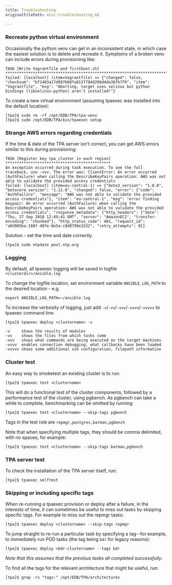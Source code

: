 ```yaml
---
title: Troubleshooting
originalFilePath: misc-troubleshooting.md

---
```


### Recreate python virtual environment

Occasionally the python venv can get in an inconsistent state, in which case the easiest solution is to delete and recreate it. Symptoms of a broken venv can include errors during provisioning like:

```
TASK [Write Vagrantfile and firstboot.sh] ******************************************************************************************************************************
failed: [localhost] (item=Vagrantfile) => {"changed": false, "checksum": "bf1403a17d897b68fa8137784d298d4da36fb7f9", "item": "Vagrantfile", "msg": "Aborting, target uses selinux but python bindings (libselinux-python) aren't installed!"}
```

To create a new virtual environment (assuming tpaexec was installed into the default location):

```
[tpa]$ sudo rm -rf /opt/EDB/TPA/tpa-venv
[tpa]$ sudo /opt/EDB/TPA/bin/tpaexec setup
```

### Strange AWS errors regarding credentials

If the time & date of the TPA server isn't correct, you can get AWS errors similar to this during provisioning:

```
TASK [Register key tpa_cluster in each region] **********************************************
An exception occurred during task execution. To see the full traceback, use -vvv. The error was: ClientError: An error occurred (AuthFailure) when calling the DescribeKeyPairs operation: AWS was not able to validate the provided access credentials
failed: [localhost] (item=eu-central-1) => {"boto3_version": "1.8.8", "botocore_version": "1.11.8", "changed": false, "error": {"code": "AuthFailure", "message": "AWS was not able to validate the provided access credentials"}, "item": "eu-central-1", "msg": "error finding keypair: An error occurred (AuthFailure) when calling the DescribeKeyPairs operation: AWS was not able to validate the provided access credentials", "response_metadata": {"http_headers": {"date": "Thu, 27 Sep 2018 12:49:41 GMT", "server": "AmazonEC2", "transfer-encoding": "chunked"}, "http_status_code": 401, "request_id": "a0d905ba-188f-48fe-8e5a-c8d8799e3232", "retry_attempts": 0}}

```

Solution - set the time and date correctly.

```
[tpa]$ sudo ntpdate pool.ntp.org
```

### Logging

By default, all tpaexec logging will be saved in logfile `<clusterdir>/ansible.log`

To change the logfile location, set environment variable `ANSIBLE_LOG_PATH` to the desired location - e.g.

```
export ANSIBLE_LOG_PATH=~/ansible.log
```

To increase the verbosity of logging, just add `-v`/`-vv`/`-vvv`/`-vvvv`/`-vvvvv` to tpaexec command line:

```
[tpa]$ tpaexec deploy <clustername> -v

-v     shows the results of modules
-vv    shows the files from which tasks come
-vvv   shows what commands are being executed on the target machines
-vvvv  enables connection debugging, what callbacks have been loaded
-vvvvv shows some additional ssh configuration, filepath information
```

### Cluster test

An easy way to smoketest an existing cluster is to run:

```
[tpa]$ tpaexec test <clustername>
```

This will do a functional test of the cluster components, followed by a performance test of the cluster, using pgbench. As pgbench can take a while to complete, benchmarking can be omitted by running:

```
[tpa]$ tpaexec test <clustername> --skip-tags pgbench
```

Tags in the test role are `repmgr,postgres,barman,pgbench`

Note that when specifying multiple tags, they should be comma delimited, with
no spaces; for example: 

```
[tpa]$ tpaexec test <clustername> --skip-tags barman,pgbench
```

### TPA server test

To check the installation of the TPA server itself, run:

```
[tpa]$ tpaexec selftest
```

### Skipping or including specific tags

When re-running a tpaexec provision or deploy after a failure, in the interests
of time, it can sometimes be useful to miss out tasks by skipping specific tags.
For example to miss out the repmgr tasks:

```
[tpa]$ tpaexec deploy <clustername> --skip-tags repmgr
```

To jump straight to re-run a particular task by specifying a tag--for example,
to immediately run PGD tasks (the tag being `bdr` for legacy reasons):

```
[tpa]$ tpaexec deploy <bdr-clustername> --tags bdr
```

*Note that this assumes that the previous tasks all completed successfully.*

To find all the tags for the relevant architecture that might be useful, run:

```
[tpa]$ grep -rs "tags:" /opt/EDB/TPA/architectures
```

